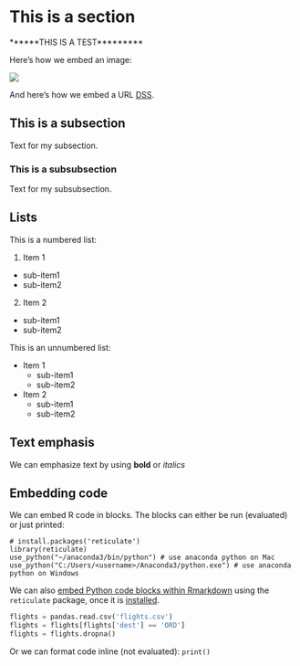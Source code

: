 # This is a section


******THIS IS A TEST*********

Here's how we embed an image:

![](images/readme-license.png)

And here's how we embed a URL [DSS](https://dss.iq.harvard.edu/).

## This is a subsection

Text for my subsection.

### This is a subsubsection

Text for my subsubsection.

## Lists

This is a numbered list:

1. Item 1
  + sub-item1
  + sub-item2
2. Item 2
  + sub-item1
  + sub-item2

This is an unnumbered list:

* Item 1
  + sub-item1
  + sub-item2
* Item 2
  + sub-item1
  + sub-item2


## Text emphasis

We can emphasize text by using **bold** or *italics*


## Embedding code

We can embed R code in blocks. The blocks can either be run (evaluated) or just printed:

```r-setup
# install.packages('reticulate')
library(reticulate)
use_python("~/anaconda3/bin/python") # use anaconda python on Mac
use_python("C:/Users/<username>/Anaconda3/python.exe") # use anaconda python on Windows
```

We can also [embed Python code blocks within Rmarkdown](https://rstudio.github.io/reticulate/articles/r_markdown.html) using the `reticulate` package, once it is [installed](https://rstudio.github.io/reticulate/index.html).

```python
flights = pandas.read.csv('flights.csv')
flights = flights[flights['dest'] == 'ORD']
flights = flights.dropna()
```

Or we can format code inline (not evaluated): `print()`
